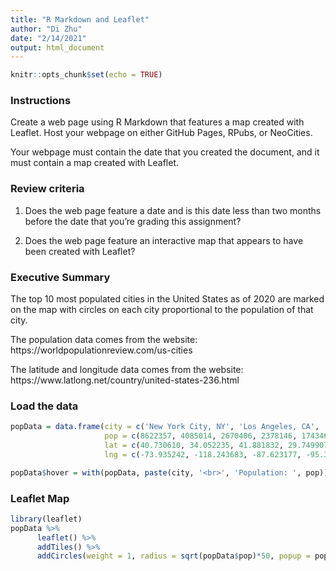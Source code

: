 ---
title: "R Markdown and Leaflet"
author: "Di Zhu"
date: "2/14/2021"
output: html_document
---

```{r setup, include=FALSE}
knitr::opts_chunk$set(echo = TRUE)
```

### Instructions

Create a web page using R Markdown that features a map created with Leaflet. Host your webpage on either GitHub Pages, RPubs, or NeoCities.

Your webpage must contain the date that you created the document, and it must contain a map created with Leaflet. 

### Review criteria

1. Does the web page feature a date and is this date less than two months before the date that you're grading this assignment?

2. Does the web page feature an interactive map that appears to have been created with Leaflet?

### Executive Summary

The top 10 most populated cities in the United States as of 2020 are marked on the map with circles on each city proportional to the population of that city. 

The population data comes from the website: https://worldpopulationreview.com/us-cities

The latitude and longitude data comes from the website: https://www.latlong.net/country/united-states-236.html

### Load the data

```{r}
popData = data.frame(city = c('New York City, NY', 'Los Angeles, CA', 'Chicago, IL', 'Houston, TX', 'Phoenix, AZ', 'Philadelphia, PA', 'San Antonio, TX', 'San Diego, CA', 'Dallas, TX', 'San Jose, CA'), 
                     pop = c(8622357, 4085014, 2670406, 2378146, 1743469, 1590402, 1579504, 1469490, 1400337, 1036242), 
                     lat = c(40.730610, 34.052235, 41.881832, 29.749907, 33.448376, 39.952583, 29.424349, 32.715736, 32.779167, 37.335480), 
                     lng = c(-73.935242, -118.243683, -87.623177, -95.358421, -112.074036, -75.165222, -98.491142, -117.161087, -96.808891, -121.893028))

popData$hover = with(popData, paste(city, '<br>', 'Population: ', pop))
```

### Leaflet Map

```{r}
library(leaflet)
popData %>% 
      leaflet() %>%
      addTiles() %>%
      addCircles(weight = 1, radius = sqrt(popData$pop)*50, popup = popData$hover)
```


